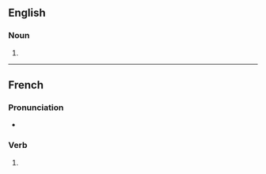 ==English==

===Noun===
{{head|en|noun form}}

# {{plural of|en|oppression}}

----

==French==

===Pronunciation===
* {{audio|fr|LL-Q150 (fra)-WikiLucas00-oppressions.wav|Audio}}

===Verb===
{{head|fr|verb form}}

# {{inflection of|fr|oppresser||1|p|impf|indc|;|1|p|pres|subj}}